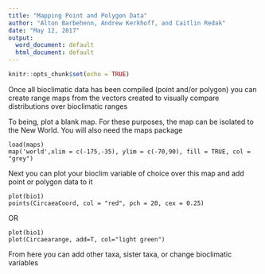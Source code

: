 ```yaml
---
title: "Mapping Point and Polygon Data"
author: "Alton Barbehenn, Andrew Kerkhoff, and Caitlin Redak"
date: "May 12, 2017"
output:
  word_document: default
  html_document: default
---
```


```r
knitr::opts_chunk$set(echo = TRUE)
```

Once all bioclimatic data has been compiled (point and/or polygon) you can create range maps from the vectors created to visually compare distributions over bioclimatic ranges

To being, plot a blank map. For these purposes, the map can be isolated to the New World. You will also need the maps package

```
load(maps)
map('world',xlim = c(-175,-35), ylim = c(-70,90), fill = TRUE, col = "grey")
```
Next you can plot your bioclim variable of choice over this map and add point or polygon data to it

```
plot(bio1)
points(CircaeaCoord, col = "red", pch = 20, cex = 0.25)
```
OR

```
plot(bio1)
plot(Circaearange, add=T, col="light green")
```

From here you can add other taxa, sister taxa, or change bioclimatic variables

